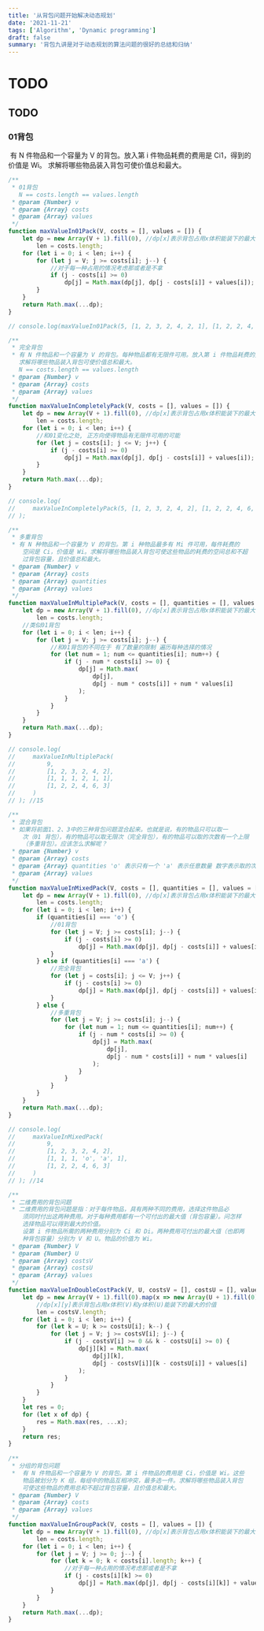 ```yaml
---
title: '从背包问题开始解决动态规划'
date: '2021-11-21'
tags: ['Algorithm', 'Dynamic programming']
draft: false
summary: '背包九讲是对于动态规划的算法问题的很好的总结和归纳'
---
```


# TODO

## TODO

### 01背包

​	有 N 件物品和一个容量为 V 的背包。放入第 i 件物品耗费的费用是 Ci1，得到的价值是 Wi。
求解将哪些物品装入背包可使价值总和最大。

```js
/**
 * 01背包
   N == costs.length == values.length
 * @param {Number} v 
 * @param {Array} costs 
 * @param {Array} values 
 */
function maxValueIn01Pack(V, costs = [], values = []) {
    let dp = new Array(V + 1).fill(0), //dp[x]表示背包占用x体积能装下的最大的价值
        len = costs.length;
    for (let i = 0; i < len; i++) {
        for (let j = V; j >= costs[i]; j--) {
            //对于每一种占用的情况考虑那或者是不拿
            if (j - costs[i] >= 0)
                dp[j] = Math.max(dp[j], dp[j - costs[i]] + values[i]);
        }
    }
    return Math.max(...dp);
}

// console.log(maxValueIn01Pack(5, [1, 2, 3, 2, 4, 2, 1], [1, 2, 2, 4, 6, 2, 3])); //9

/**
 * 完全背包
 * 有 N 件物品和一个容量为 V 的背包。每种物品都有无限件可用。放入第 i 件物品耗费的费用是 Ci1，得到的价值是 Wi。
   求解将哪些物品装入背包可使价值总和最大。
   N == costs.length == values.length
 * @param {Number} v 
 * @param {Array} costs 
 * @param {Array} values 
 */
function maxValueInCompletelyPack(V, costs = [], values = []) {
    let dp = new Array(V + 1).fill(0), //dp[x]表示背包占用x体积能装下的最大的价值
        len = costs.length;
    for (let i = 0; i < len; i++) {
        //和01变化之处, 正方向使得物品有无限件可用的可能
        for (let j = costs[i]; j <= V; j++) {
            if (j - costs[i] >= 0)
                dp[j] = Math.max(dp[j], dp[j - costs[i]] + values[i]);
        }
    }
    return Math.max(...dp);
}

// console.log(
//     maxValueInCompletelyPack(5, [1, 2, 3, 2, 4, 2], [1, 2, 2, 4, 6, 2]) //9
// );

/**
 * 多重背包
 * 有 N 种物品和一个容量为 V 的背包。第 i 种物品最多有 Mi 件可用，每件耗费的
    空间是 Ci，价值是 Wi。求解将哪些物品装入背包可使这些物品的耗费的空间总和不超
    过背包容量，且价值总和最大。
 * @param {Number} v 
 * @param {Array} costs 
 * @param {Array} quantities 
 * @param {Array} values 
 */
function maxValueInMultiplePack(V, costs = [], quantities = [], values = []) {
    let dp = new Array(V + 1).fill(0), //dp[x]表示背包占用x体积能装下的最大的价值
        len = costs.length;
    //类似01背包
    for (let i = 0; i < len; i++) {
        for (let j = V; j >= costs[i]; j--) {
            //和01背包的不同在于 有了数量的限制 遍历每种选择的情况
            for (let num = 1; num <= quantities[i]; num++) {
                if (j - num * costs[i] >= 0) {
                    dp[j] = Math.max(
                        dp[j],
                        dp[j - num * costs[i]] + num * values[i]
                    );
                }
            }
        }
    }
    return Math.max(...dp);
}

// console.log(
//     maxValueInMultiplePack(
//         9,
//         [1, 2, 3, 2, 4, 2],
//         [1, 1, 1, 2, 1, 1],
//         [1, 2, 2, 4, 6, 3]
//     )
// ); //15

/**
 * 混合背包
 * 如果将前面1、2、3中的三种背包问题混合起来。也就是说，有的物品只可以取一
    次（01 背包），有的物品可以取无限次（完全背包），有的物品可以取的次数有一个上限
    （多重背包）。应该怎么求解呢？
 * @param {Number} v 
 * @param {Array} costs 
 * @param {Array} quantities 'o' 表示只有一个 'a' 表示任意数量 数字表示取的次数上限
 * @param {Array} values 
 */
function maxValueInMixedPack(V, costs = [], quantities = [], values = []) {
    let dp = new Array(V + 1).fill(0), //dp[x]表示背包占用x体积能装下的最大的价值
        len = costs.length;
    for (let i = 0; i < len; i++) {
        if (quantities[i] === 'o') {
            //01背包
            for (let j = V; j >= costs[i]; j--) {
                if (j - costs[i] >= 0)
                    dp[j] = Math.max(dp[j], dp[j - costs[i]] + values[i]);
            }
        } else if (quantities[i] === 'a') {
            //完全背包
            for (let j = costs[i]; j <= V; j++) {
                if (j - costs[i] >= 0)
                    dp[j] = Math.max(dp[j], dp[j - costs[i]] + values[i]);
            }
        } else {
            //多重背包
            for (let j = V; j >= costs[i]; j--) {
                for (let num = 1; num <= quantities[i]; num++) {
                    if (j - num * costs[i] >= 0) {
                        dp[j] = Math.max(
                            dp[j],
                            dp[j - num * costs[i]] + num * values[i]
                        );
                    }
                }
            }
        }
    }
    return Math.max(...dp);
}

// console.log(
//     maxValueInMixedPack(
//         9,
//         [1, 2, 3, 2, 4, 2],
//         [1, 1, 1, 'o', 'a', 1],
//         [1, 2, 2, 4, 6, 3]
//     )
// ); //14

/**
 * 二维费用的背包问题
 * 二维费用的背包问题是指：对于每件物品，具有两种不同的费用，选择这件物品必
    须同时付出这两种费用。对于每种费用都有一个可付出的最大值（背包容量）。问怎样
    选择物品可以得到最大的价值。
    设第 i 件物品所需的两种费用分别为 Ci 和 Di。两种费用可付出的最大值（也即两
    种背包容量）分别为 V 和 U。物品的价值为 Wi。
 * @param {Number} V
 * @param {Number} U
 * @param {Array} costsV 
 * @param {Array} costsU
 * @param {Array} values 
 */
function maxValueInDoubleCostPack(V, U, costsV = [], costsU = [], values = []) {
    let dp = new Array(V + 1).fill(0).map(x => new Array(U + 1).fill(0)),
        //dp[x][y]表示背包占用x体积(V)和y体积(U)能装下的最大的价值
        len = costsV.length;
    for (let i = 0; i < len; i++) {
        for (let k = U; k >= costsU[i]; k--) {
            for (let j = V; j >= costsV[i]; j--) {
                if (j - costsV[i] >= 0 && k - costsU[i] >= 0) {
                    dp[j][k] = Math.max(
                        dp[j][k],
                        dp[j - costsV[i]][k - costsU[i]] + values[i]
                    );
                }
            }
        }
    }
    let res = 0;
    for (let x of dp) {
        res = Math.max(res, ...x);
    }
    return res;
}
 
/**
 * 分组的背包问题
 *  有 N 件物品和一个容量为 V 的背包。第 i 件物品的费用是 Ci，价值是 Wi。这些
    物品被划分为 K 组，每组中的物品互相冲突，最多选一件。求解将哪些物品装入背包
    可使这些物品的费用总和不超过背包容量，且价值总和最大。
 * @param {Number} V
 * @param {Array} costs  
 * @param {Array} values 
 */
function maxValueInGroupPack(V, costs = [], values = []) {
    let dp = new Array(V + 1).fill(0), //dp[x]表示背包占用x体积能装下的最大的价值
        len = costs.length;
    for (let i = 0; i < len; i++) {
        for (let j = V; j >= 0; j--) {
            for (let k = 0; k < costs[i].length; k++) {
                //对于每一种占用的情况考虑那或者是不拿
                if (j - costs[i][k] >= 0)
                    dp[j] = Math.max(dp[j], dp[j - costs[i][k]] + values[i][k]);
            }
        }
    }
    return Math.max(...dp);
}
 
```